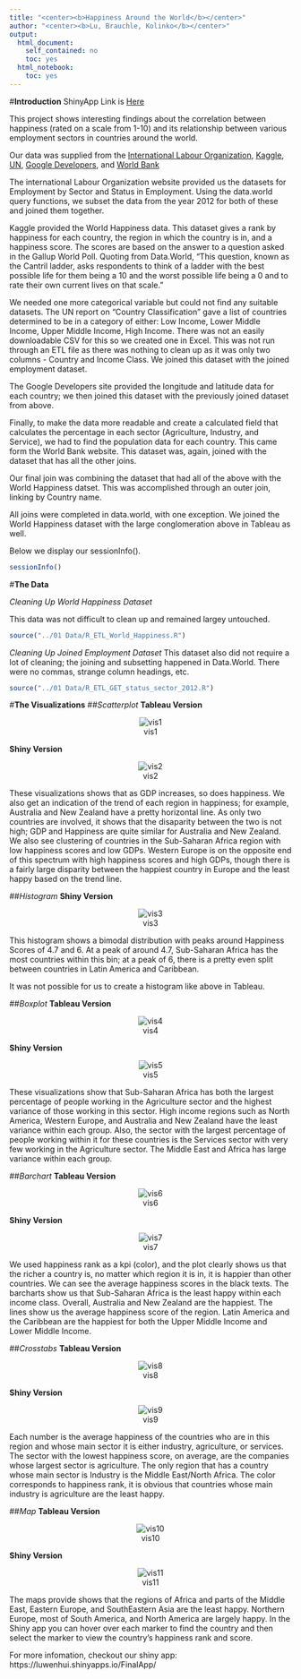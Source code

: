 ```yaml
---
title: "<center><b>Happiness Around the World</b></center>"
author: "<center><b>Lu, Brauchle, Kolinko</b></center>"
output:
  html_document:
    self_contained: no
    toc: yes
  html_notebook:
    toc: yes
---
```


#**Introduction**
ShinyApp Link is [Here](https://luwenhui.shinyapps.io/FinalApp/)

This project shows interesting findings about the correlation between happiness (rated on a scale from 1-10) and its relationship between various employment sectors in countries around the world. 

Our data was supplied from the [International Labour Organization](http://www.ilo.org/global/research/global-reports/global-employment-trends/2014/WCMS_234879/lang--en/index.htm), [Kaggle](https://www.kaggle.com/unsdsn/world-happiness),
[UN](http://www.un.org/en/development/desa/policy/wesp/wesp_current/2014wesp_country_classification.pdf), [Google Developers](https://developers.google.com/public-data/docs/canonical/countries_csv), and [World Bank](http://data.worldbank.org/indicator/SP.POP.TOTL)

The international Labour Organization website provided us the datasets for Employment by Sector and Status in Employment. Using the data.world query functions, we subset the data from the year 2012 for both of these and joined them together. 

Kaggle provided the World Happiness data. This dataset gives a rank by happiness for each country, the region in which the country is in, and a happiness score. The scores are based on the answer to a question asked in the Gallup World Poll. Quoting from Data.World, "This question, known as the Cantril ladder, asks respondents to think of a ladder with the best possible life for them being a 10 and the worst possible life being a 0 and to rate their own current lives on that scale."

We needed one more categorical variable but could not find any suitable datasets. The UN report on "Country Classification" gave a list of countries determined to be in a category of either: Low Income, Lower Middle Income, Upper Middle Income, High Income. There was not an easily downloadable CSV for this so we created one in Excel. This was not run through an ETL file as there was nothing to clean up as it was only two columns - Country and Income Class. We joined this dataset with the joined employment dataset. 

The Google Developers site provided the longitude and latitude data for each country; we then joined this dataset with the previously joined dataset from above. 

Finally, to make the data more readable and create a calculated field that calculates the percentage in each sector (Agriculture, Industry, and Service), we had to find the population data for each country. This came form the World Bank website. This dataset was, again, joined with the dataset that has all the other joins. 

Our final join was combining the dataset that had all of the above with the World Happiness datset. This was accomplished through an outer join, linking by Country name. 

All joins were completed in data.world, with one exception. We joined the World Happiness dataset with the large conglomeration above in Tableau as well. 

Below we display our sessionInfo().

```r
sessionInfo()
```

#**The Data**


*Cleaning Up World Happiness Dataset*

This data was not difficult to clean up and remained largey untouched. 

```r
source("../01 Data/R_ETL_World_Happiness.R")
```

*Cleaning Up Joined Employment Dataset*
This dataset also did not require a lot of cleaning; the joining and subsetting happened in Data.World. There were no commas, strange column headings, etc.
```r
source("../01 Data/R_ETL_GET_status_sector_2012.R")
```



#**The Visualizations**
##*Scatterplot*
<b>Tableau Version</b>
<center>![vis1](../03 Visualizations/Scatterplot.png)</center>
<b>Shiny Version</b>
<center>![vis2](../03 Visualizations/Scatterplot_Shiny.png)</center>
These visualizations shows that as GDP increases, so does happiness. We also get an indication of the trend of each region in happiness; for example, Australia and New Zealand have a pretty horizontal line. As only two countries are involved, it shows that the disaparity between the two is not high; GDP and Happiness are quite similar for Australia and New Zealand. We also see clustering of countries in the Sub-Saharan Africa region with low happiness scores and low GDPs. Western Europe is on the opposite end of this spectrum with high happiness scores and high GDPs, though there is a fairly large disparity between the happiest country in Europe and the least happy based on the trend line. 

##*Histogram*
<b>Shiny Version</b>
<center>![vis3](../03 Visualizations/Histogram_Shiny.png)</center>
This histogram shows a bimodal distribution with peaks around  Happiness Scores of 4.7 and 6. At a peak of around 4.7, Sub-Saharan Africa has the most countries within this bin; at a peak of 6, there is a pretty even split between countries in Latin America and Caribbean. 

It was not possible for us to create a histogram like above in Tableau. 

##*Boxplot*
<b>Tableau Version</b>
<center>![vis4](../03 Visualizations/Boxplot.png)</center>
<b>Shiny Version</b>
<center>![vis5](../03 Visualizations/Boxplot_Shiny.png)</center>

These visualizations show that Sub-Saharan Africa  has both the largest percentage of people working in the Agriculture sector and the highest variance of those working in this sector. High income regions such as North America, Western Europe, and Australia and New Zealand have the least variance within each group. Also, the sector with the largest percentage of people working within it for these countries is the Services sector with very few working in the Agriculture sector. The Middle East and Africa has large variance within each group.

##*Barchart*
<b>Tableau Version</b>
<center>![vis6](../03 Visualizations/barchart1.png)</center>
<b>Shiny Version</b>
<center>![vis7](../03 Visualizations/barchart_shiny.png)</center>

We used happiness rank as a kpi (color), and the plot clearly shows us that the richer a country is, no matter which region it is in, it is happier than other countries. We can see the average happiness scores in the black texts. The barcharts show us that Sub-Saharan Africa is the least happy within each income class. Overall, Australia and New Zealand are the happiest. The lines show us the average happiness score of the region. Latin America and the Caribbean are the happiest for both the Upper Middle Income and Lower Middle Income. 

##*Crosstabs*
<b>Tableau Version</b>
<center>![vis8](../03 Visualizations/crosstab2.png)</center>
<b>Shiny Version</b>
<center>![vis9](../03 Visualizations/crosstb_shiny.png)</center>

Each number is the average happiness of the countries who are in this region and whose main sector it is either industry, agriculture, or services. The sector with the lowest happiness score, on average, are the companies whose largest sector is agriculture. The only region that has a country whose main sector is Industry is the Middle East/North Africa. The color corresponds to happiness rank, it is obvious that countries whose main industry is agriculture are the least happy.

##*Map*
<b>Tableau Version</b>
<center>![vis10](../03 Visualizations/Map.png)</center>
<b>Shiny Version</b>
<center>![vis11](../03 Visualizations/map_shiny.png)</center>

The maps provide shows that the regions of Africa and parts of the Middle East, Eastern Europe, and SouthEastern Asia are the least happy. Northern Europe, most of South America, and North America are largely happy. In the Shiny app you can hover over each marker to find the country and then select the marker to view the country's happiness rank and score.

For more infomation, checkout our shiny app: 
https://luwenhui.shinyapps.io/FinalApp/